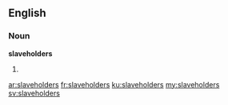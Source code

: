 ==English==

===Noun===
'''slaveholders'''

# {{plural of|[[slaveholder]]}}

[[ar:slaveholders]]
[[fr:slaveholders]]
[[ku:slaveholders]]
[[my:slaveholders]]
[[sv:slaveholders]]